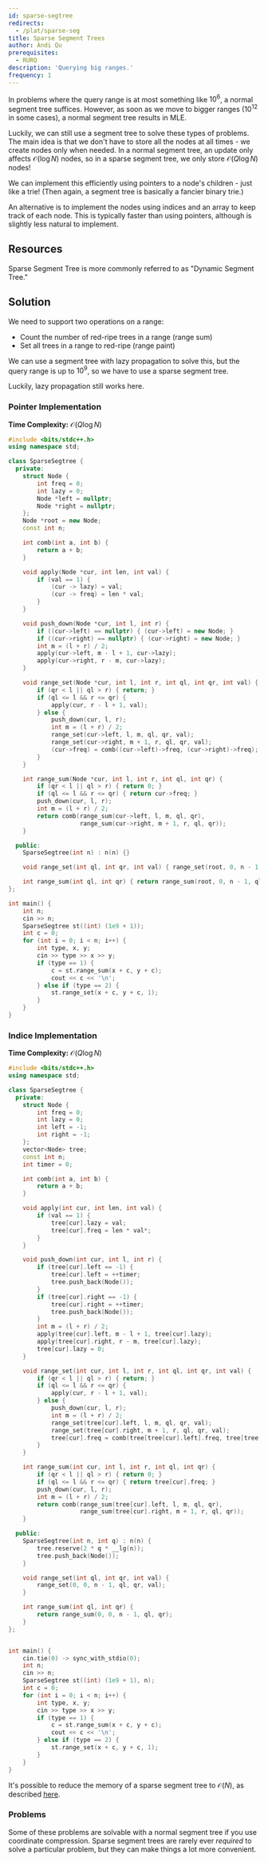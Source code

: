 ```yaml
---
id: sparse-segtree
redirects:
  - /plat/sparse-seg
title: Sparse Segment Trees
author: Andi Qu
prerequisites:
  - RURQ
description: 'Querying big ranges.'
frequency: 1
---
```




In problems where the query range is at most something like $10^6$, a normal
segment tree suffices. However, as soon as we move to bigger ranges ($10^{12}$
in some cases), a normal segment tree results in MLE.

Luckily, we can still use a segment tree to solve these types of problems.
The main idea is that we don't have to store all the nodes at all times - we
create nodes only when needed. In a normal segment tree, an update only affects
$\mathcal{O}(\log N)$ nodes, so in a sparse segment tree, we only store
$\mathcal{O}(Q \log N)$ nodes!

We can implement this efficiently using pointers to a node's children - just
like a trie! (Then again, a segment tree is basically a fancier binary trie.)

An alternative is to implement the nodes using indices and an array to keep track 
of each node. This is typically faster than using pointers, although is slightly 
less natural to implement.

## Resources

<IncompleteSection />

<Resources>
	<Resource
		source="Benq"
		url="https://github.com/bqi343/USACO/blob/master/Implementations/content/data-structures/1D%20Range%20Queries%20(9.2)/SparseSeg%20(9.2).h"
		title="Implementation"
	/>
	<Resource
	    source="cp-algo"
	    url="https://cp-algorithms.com/data_structures/segment_tree.html#dynamic-segment-tree"
		title="Dynamic segment tree"
	/>
</Resources>

<Info title="Pro Tip">

Sparse Segment Tree is more commonly referred to as "Dynamic Segment Tree."

</Info>

## Solution

We need to support two operations on a range:

- Count the number of red-ripe trees in a range (range sum)
- Set all trees in a range to red-ripe (range paint)

We can use a segment tree with lazy propagation to solve this, but the query
range is up to $10^9$, so we have to use a sparse segment tree.

Luckily, lazy propagation still works here.

### Pointer Implementation

**Time Complexity:** $\mathcal{O}(Q\log{N})$

<LanguageSection>
<CPPSection>

```cpp
#include <bits/stdc++.h>
using namespace std;

class SparseSegtree {
  private:
	struct Node {
		int freq = 0;
        int lazy = 0;
		Node *left = nullptr;
		Node *right = nullptr;
	};
	Node *root = new Node;
	const int n;

	int comb(int a, int b) {
        return a + b;
    }

	void apply(Node *cur, int len, int val) {
		if (val == 1) {
            (cur -> lazy) = val;
            (cur -> freq) = len * val;
        }
	}

	void push_down(Node *cur, int l, int r) {
		if ((cur->left) == nullptr) { (cur->left) = new Node; }
		if ((cur->right) == nullptr) { (cur->right) = new Node; }
        int m = (l + r) / 2;
        apply(cur->left, m - l + 1, cur->lazy);
        apply(cur->right, r - m, cur->lazy);
	}

	void range_set(Node *cur, int l, int r, int ql, int qr, int val) {
		if (qr < l || ql > r) { return; }
		if (ql <= l && r <= qr) {
			apply(cur, r - l + 1, val);
		} else {
			push_down(cur, l, r);
			int m = (l + r) / 2;
			range_set(cur->left, l, m, ql, qr, val);
			range_set(cur->right, m + 1, r, ql, qr, val);
			(cur->freq) = comb((cur->left)->freq, (cur->right)->freq);
		}
	}

	int range_sum(Node *cur, int l, int r, int ql, int qr) {
        if (qr < l || ql > r) { return 0; }
        if (ql <= l && r <= qr) { return cur->freq; }
        push_down(cur, l, r);
        int m = (l + r) / 2;
        return comb(range_sum(cur->left, l, m, ql, qr), 
                    range_sum(cur->right, m + 1, r, ql, qr));
    }

  public:
	SparseSegtree(int n) : n(n) {}

	void range_set(int ql, int qr, int val) { range_set(root, 0, n - 1, ql, qr, val); }

    int range_sum(int ql, int qr) { return range_sum(root, 0, n - 1, ql, qr); }
};

int main() {
    int n;
    cin >> n;
    SparseSegtree st((int) (1e9 + 1));
    int c = 0;
    for (int i = 0; i < n; i++) {
        int type, x, y;
        cin >> type >> x >> y;
        if (type == 1) {
            c = st.range_sum(x + c, y + c);
            cout << c << '\n';
        } else if (type == 2) {
            st.range_set(x + c, y + c, 1);
        }
    }
}
```

</CPPSection>
</LanguageSection>

### Indice Implementation

**Time Complexity:** $\mathcal{O}(Q\log{N})$

```cpp 
#include <bits/stdc++.h>
using namespace std;

class SparseSegtree {
  private:
	struct Node {
		int freq = 0;
        int lazy = 0;
		int left = -1;
        int right = -1;
	};
	vector<Node> tree;
    const int n;
    int timer = 0;

	int comb(int a, int b) {
        return a + b;
    }

	void apply(int cur, int len, int val) {
		if (val == 1) {
            tree[cur].lazy = val;
            tree[cur].freq = len * val*;
        }
	}

	void push_down(int cur, int l, int r) {
		if (tree[cur].left == -1) {
            tree[cur].left = ++timer;
            tree.push_back(Node());
        }
        if (tree[cur].right == -1) {
            tree[cur].right = ++timer;
            tree.push_back(Node());
        }
        int m = (l + r) / 2;
        apply(tree[cur].left, m - l + 1, tree[cur].lazy);
        apply(tree[cur].right, r - m, tree[cur].lazy);
		tree[cur].lazy = 0;
	}

	void range_set(int cur, int l, int r, int ql, int qr, int val) {
		if (qr < l || ql > r) { return; }
		if (ql <= l && r <= qr) {
			apply(cur, r - l + 1, val);
		} else {
			push_down(cur, l, r);
			int m = (l + r) / 2;
			range_set(tree[cur].left, l, m, ql, qr, val);
			range_set(tree[cur].right, m + 1, r, ql, qr, val);
			tree[cur].freq = comb(tree[tree[cur].left].freq, tree[tree[cur].right].freq);
		}
	}

	int range_sum(int cur, int l, int r, int ql, int qr) {
        if (qr < l || ql > r) { return 0; }
        if (ql <= l && r <= qr) { return tree[cur].freq; }
        push_down(cur, l, r);
        int m = (l + r) / 2;
        return comb(range_sum(tree[cur].left, l, m, ql, qr), 
                    range_sum(tree[cur].right, m + 1, r, ql, qr));
    }

  public:
	SparseSegtree(int n, int q) : n(n) {
        tree.reserve(2 * q * __lg(n));
		tree.push_back(Node());
	}

	void range_set(int ql, int qr, int val) { 
		range_set(0, 0, n - 1, ql, qr, val);  
	}

    int range_sum(int ql, int qr) { 
		return range_sum(0, 0, n - 1, ql, qr); 
	}
};


int main() {
    cin.tie(0) -> sync_with_stdio(0);
    int n;
    cin >> n;
    SparseSegtree st((int) (1e9 + 1), n);
    int c = 0;
    for (int i = 0; i < n; i++) {
        int type, x, y;
        cin >> type >> x >> y;
        if (type == 1) {
            c = st.range_sum(x + c, y + c);
            cout << c << '\n';
        } else if (type == 2) {
            st.range_set(x + c, y + c, 1);
        }
    }
}
```

<Optional>

It's possible to reduce the memory of a sparse segment tree to $\mathcal{O}(N)$,
as described [here](https://codeforces.com/blog/entry/83969).

</Optional>

### Problems

Some of these problems are solvable with a normal segment tree if you use
coordinate compression. Sparse segment trees are rarely ever _required_ to solve
a particular problem, but they can make things a lot more convenient.

<Problems problems="sparseGeneral" />
